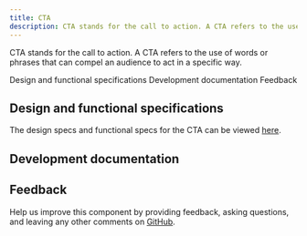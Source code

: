 ```yaml
---
title: CTA
description: CTA stands for the call to action. A CTA refers to the use of words or phrases that can compel an audience to act in a specific way.
---
```



<PageDescription>

CTA stands for the call to action. A CTA refers to the use of words or phrases that can compel an audience to act in a specific way.

</PageDescription>

<AnchorLinks>
  
<AnchorLink>Design and functional specifications</AnchorLink>
<AnchorLink>Development documentation</AnchorLink>
<AnchorLink>Feedback</AnchorLink>

</AnchorLinks>

## Design and functional specifications

The design specs and functional specs for the CTA can be viewed <a href="https://ibm.box.com/s/unvd38oewwguycqoqg0et75eluiiqhg6" target="_blank">here</a>.

## Development documentation

<ComponentStatus name="CTA" type="ui" />

## Feedback

Help us improve this component by providing feedback, asking questions, and leaving any other comments on <a href="https://github.com/carbon-design-system/carbon-for-ibm-dotcom" target="_blank">GitHub</a>.
